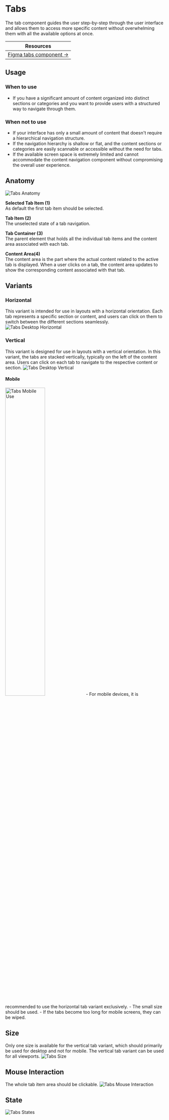 



<Meta of={TabsStories} /> 

# Tabs
The tab component guides the user step-by-step through the user interface and allows them to access more specific content without overwhelming them with all the available options at once.

| Resources                                                                                                             |
|-----------------------------------------------------------------------------------------------------------------------|
| [Figma tabs component →](https://www.figma.com/design/zPvPwPgb4EsYFXKC2nhzSG/Infineon-DDS-%7C-Main?node-id=2434-3008) |

## Usage

### When to use
- If you have a significant amount of content organized into distinct sections or categories and you want to provide users with a structured way to navigate through them.

### When not to use
- If your interface has only a small amount of content that doesn't require a hierarchical navigation structure.
- If the navigation hierarchy is shallow or flat, and the content sections or categories are easily scannable or accessible without the need for tabs.
- If the available screen space is extremely limited and cannot accommodate the content navigation component without compromising the overall user experience.

## Anatomy
<img src={TabsAnatomy} alt="Tabs Anatomy" />

**Selected Tab Item (1)**\
As default the first tab item should be selected.


**Tab Item (2)**\
The unselected state of a tab navigation.


**Tab Container (3)**\
The parent element that holds all the individual tab items and the content area associated with each tab.


**Content Area(4)**\
The content area is the part where the actual content related to the active tab is displayed. When a user clicks on a tab, the content area updates to show the corresponding content associated with that tab.

## Variants

### Horizontal
This variant is intended for use in layouts with a horizontal orientation. Each tab represents a specific section or content, and users can click on them to switch between the different sections seamlessly.
<img src={TabsDesktopHorizontal} alt="Tabs Desktop Horizontal" />

### Vertical
This variant is designed for use in layouts with a vertical orientation. In this variant, the tabs are stacked vertically, typically on the left of the content area. Users can click on each tab to navigate to the respective content or section.
<img src={TabsDesktopVertical} alt="Tabs Desktop Vertical" />

#### Mobile
<img src={TabsMobileHorizontal} alt="Tabs Mobile Use" width="50%" />
- For mobile devices, it is recommended to use the horizontal tab variant exclusively.
- The small size should be used.
- If the tabs become too long for mobile screens, they can be wiped.

## Size
Only one size is available for the vertical tab variant, which should primarily be used for desktop and not for mobile. The vertical tab variant can be used for all viewports.
<img src={TabsSize} alt="Tabs Size" />

## Mouse Interaction
The whole tab item area should be clickable.
<img src={TabsMouseInteraction} alt="Tabs Mouse Interaction" />

## State
<img src={TabsStates} alt="Tabs States" />